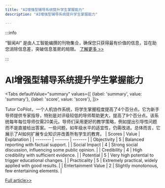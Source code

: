 ```yaml
---
title: "AI增强型辅导系统提升学生掌握能力"
description: "AI增强型辅导系统提升学生掌握能力"

---
```



:::info

“智闻AI“ 是由人工智能编撰的刊物集合，确保您只获得最有价值的信息，旨在助您消除信息差，突破信息茧房的局限。  [了解更多 >>](/)

:::

# AI增强型辅导系统提升学生掌握能力


<Tabs
	defaultValue="summary"
	values={[
	{label: 'summary', value: 'summary'},
	{label: 'score', value: 'score'},
]}>
<TabItem value="summary">


Tutor CoPilot，一个人机协作系统，将学生掌握程度提高了4个百分点。它为新手导师提供专家指导，特别是对评级较低的导师帮助更大，提高了9个百分点。该系统每年每位导师仅需20美元。导师们采用更好的教学策略，例如提出引导性问题而不是直接给出答案。一些问题，如年级水平的适宜性，仍需改进。总体而言，它展示了AI如何扩展专业知识并改善所有学生的教育。
</TabItem>
<TabItem value="score">
	| Scores     | Value   | Explanation |
	| -------- | ------- | ------- |
	| Objectivity  | 5    | Balanced reporting with factual support.    |
	| Social Impact | 4     | Strong social discussion, influencing some public opinion.    |
	| Credibility    | 4    | High credibility with sufficient evidence.    |
	| Potential    | 5    | Very high potential to trigger educational changes.    |
	| Practicality    | 5    | Extremely practical, widely applied with good results.    |
	| Entertainment Value    | 2    | Slightly monotonous, few entertaining elements.    |
</TabItem>
</Tabs>

[Full article>>](https://arxiv.org/abs/2410.03017)
